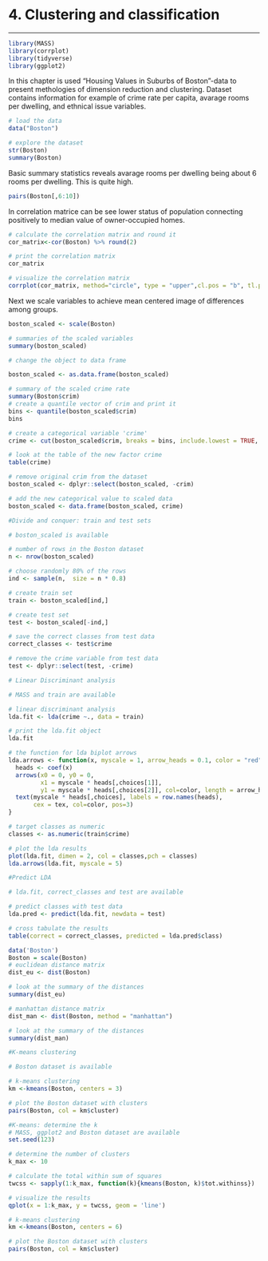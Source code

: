 # 4. Clustering and classification

---

```R
library(MASS)
library(corrplot)
library(tidyverse)
library(ggplot2)
```
In this chapter is used "Housing Values in Suburbs of Boston"-data to present methologies of dimension reduction and clustering. Dataset contains information for example of crime rate per capita, avarage rooms per dwelling, and ethnical issue variables.

```R
# load the data
data("Boston")

# explore the dataset
str(Boston)
summary(Boston)
```

Basic summary statistics reveals avarage rooms per dwelling being about 6 rooms per dwelling. This is quite high. 


```R
pairs(Boston[,6:10])
```

In correlation matrice can be see lower status of population connecting positively to median value of owner-occupied homes. 
```R
# calculate the correlation matrix and round it
cor_matrix<-cor(Boston) %>% round(2)

# print the correlation matrix
cor_matrix

# visualize the correlation matrix
corrplot(cor_matrix, method="circle", type = "upper",cl.pos = "b", tl.pos = "d", tl.cex = 0.6)
```

Next we scale variables to achieve mean centered image of differences among groups.

```R
boston_scaled <- scale(Boston)

# summaries of the scaled variables
summary(boston_scaled)

# change the object to data frame

boston_scaled <- as.data.frame(boston_scaled)

```


```R
# summary of the scaled crime rate
summary(Boston$crim)
# create a quantile vector of crim and print it
bins <- quantile(boston_scaled$crim)
bins

# create a categorical variable 'crime'
crime <- cut(boston_scaled$crim, breaks = bins, include.lowest = TRUE, label = c("low","med_low","med_high","high"))

# look at the table of the new factor crime
table(crime)

# remove original crim from the dataset
boston_scaled <- dplyr::select(boston_scaled, -crim)

# add the new categorical value to scaled data
boston_scaled <- data.frame(boston_scaled, crime)
```


```R
#Divide and conquer: train and test sets

# boston_scaled is available

# number of rows in the Boston dataset 
n <- nrow(boston_scaled)

# choose randomly 80% of the rows
ind <- sample(n,  size = n * 0.8)

# create train set
train <- boston_scaled[ind,]

# create test set 
test <- boston_scaled[-ind,]

# save the correct classes from test data
correct_classes <- test$crime

# remove the crime variable from test data
test <- dplyr::select(test, -crime)

```


```R
# Linear Discriminant analysis

# MASS and train are available

# linear discriminant analysis
lda.fit <- lda(crime ~., data = train)

# print the lda.fit object
lda.fit

# the function for lda biplot arrows
lda.arrows <- function(x, myscale = 1, arrow_heads = 0.1, color = "red", tex = 0.75, choices = c(1,2)){
  heads <- coef(x)
  arrows(x0 = 0, y0 = 0, 
         x1 = myscale * heads[,choices[1]], 
         y1 = myscale * heads[,choices[2]], col=color, length = arrow_heads)
  text(myscale * heads[,choices], labels = row.names(heads), 
       cex = tex, col=color, pos=3)
}

# target classes as numeric
classes <- as.numeric(train$crime)

# plot the lda results
plot(lda.fit, dimen = 2, col = classes,pch = classes)
lda.arrows(lda.fit, myscale = 5)
```


```R
#Predict LDA

# lda.fit, correct_classes and test are available

# predict classes with test data
lda.pred <- predict(lda.fit, newdata = test)

# cross tabulate the results
table(correct = correct_classes, predicted = lda.pred$class)

```

```R
data('Boston')
Boston = scale(Boston)
# euclidean distance matrix
dist_eu <- dist(Boston)

# look at the summary of the distances
summary(dist_eu)

# manhattan distance matrix
dist_man <- dist(Boston, method = "manhattan")

# look at the summary of the distances
summary(dist_man)

#K-means clustering

# Boston dataset is available

# k-means clustering
km <-kmeans(Boston, centers = 3)

# plot the Boston dataset with clusters
pairs(Boston, col = km$cluster)

#K-means: determine the k
# MASS, ggplot2 and Boston dataset are available
set.seed(123)

# determine the number of clusters
k_max <- 10

# calculate the total within sum of squares
twcss <- sapply(1:k_max, function(k){kmeans(Boston, k)$tot.withinss})

# visualize the results
qplot(x = 1:k_max, y = twcss, geom = 'line')

# k-means clustering
km <-kmeans(Boston, centers = 6)

# plot the Boston dataset with clusters
pairs(Boston, col = km$cluster)

```